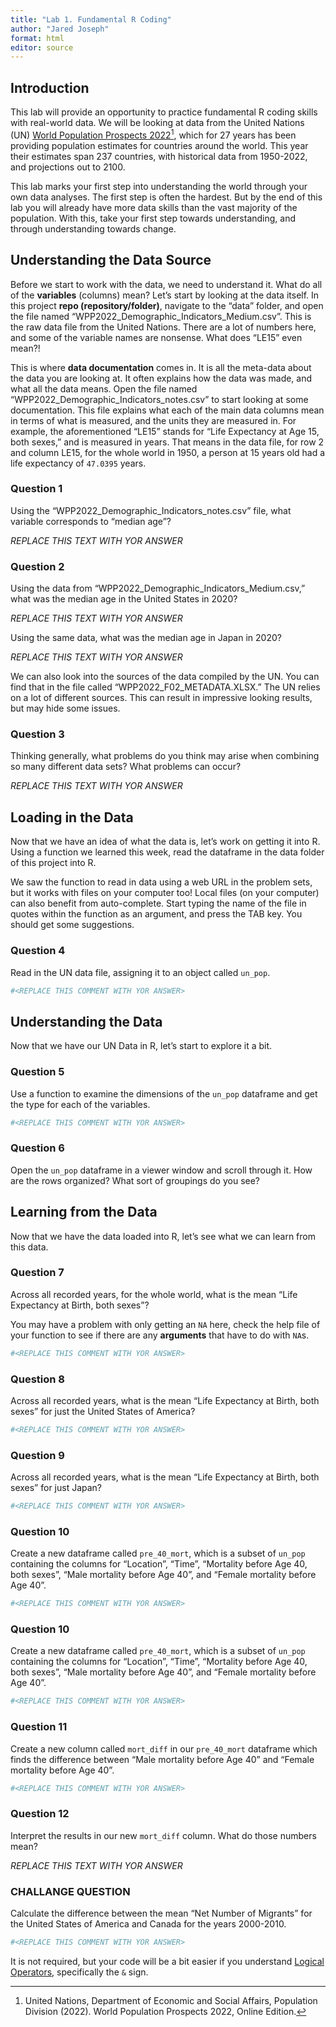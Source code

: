 ```yaml
---
title: "Lab 1. Fundamental R Coding"
author: "Jared Joseph"
format: html
editor: source
---
```


## Introduction

This lab will provide an opportunity to practice fundamental R coding skills with real-world data. We will be looking at data from the United Nations (UN) [World Population Prospects 2022](https://population.un.org/wpp/)[^1], which for 27 years has been providing population estimates for countries around the world. This year their estimates span 237 countries, with historical data from 1950-2022, and projections out to 2100. 

[^1]: United Nations, Department of Economic and Social Affairs, Population Division (2022). World Population Prospects 2022, Online Edition. 

This lab marks your first step into understanding the world through your own data analyses. The first step is often the hardest. But by the end of this lab you will already have more data skills than the vast majority of the population. With this, take your first step towards understanding, and through understanding towards change.

## Understanding the Data Source

Before we start to work with the data, we need to understand it. What do all of the **variables** (columns) mean? Let's start by looking at the data itself. In this project **repo (repository/folder)**, navigate to the "data" folder, and open the file named "WPP2022_Demographic_Indicators_Medium.csv". This is the raw data file from the United Nations. There are a lot of numbers here, and some of the variable names are nonsense. What does "LE15" even mean?!

This is where **data documentation** comes in. It is all the meta-data about the data you are looking at. It often explains how the data was made, and what all the data means. Open the file named "WPP2022_Demographic_Indicators_notes.csv" to start looking at some documentation. This file explains what each of the main data columns mean in terms of what is measured, and the units they are measured in. For example, the aforementioned "LE15" stands for "Life Expectancy at Age 15, both sexes," and is measured in years. That means in the data file,  for row 2 and column LE15, for the whole world in 1950, a person at 15 years old had a life expectancy of `47.0395` years.

:::{.callout-note}
### Question 1

Using the "WPP2022_Demographic_Indicators_notes.csv" file, what variable corresponds to "median age"?

*REPLACE THIS TEXT WITH YOR ANSWER*
:::
 
:::{.callout-note}
### Question 2

Using the data from "WPP2022_Demographic_Indicators_Medium.csv," what was the median age in the United States in 2020?

*REPLACE THIS TEXT WITH YOR ANSWER*

Using the same data, what was the median age in Japan in 2020?

*REPLACE THIS TEXT WITH YOR ANSWER*

:::
 
We can also look into the sources of the data compiled by the UN. You can find that in the file called "WPP2022_F02_METADATA.XLSX." The UN relies on a lot of different sources. This can result in impressive looking results, but may hide some issues.

:::{.callout-note}
### Question 3

Thinking generally, what problems do you think may arise when combining so many different data sets? What problems can occur?

*REPLACE THIS TEXT WITH YOR ANSWER*

:::

## Loading in the Data

Now that we have an idea of what the data is, let's work on getting it into R. Using a function we learned this week, read the dataframe in the data folder of this project into R.

:::{.callout-tip}
We saw the function to read in data using a web URL in the problem sets, but it works with files on your computer too! Local files (on your computer) can also benefit from auto-complete. Start typing the name of the file in quotes within the function as an argument, and press the TAB key. You should get some suggestions.
:::

:::{.callout-note}
### Question 4

Read in the UN data file, assigning it to an object called `un_pop`.
:::

```r

#<REPLACE THIS COMMENT WITH YOR ANSWER>

```


## Understanding the Data

Now that we have our UN Data in R, let's start to explore it a bit.

:::{.callout-note}
### Question 5

Use a function to examine the dimensions of the `un_pop` dataframe and get the type for each of the variables.
:::

```r

#<REPLACE THIS COMMENT WITH YOR ANSWER>

```

:::{.callout-note}
### Question 6

Open the `un_pop` dataframe in a viewer window and scroll through it. How are the rows organized? What sort of groupings do you see?
:::

## Learning from the Data

Now that we have the data loaded into R, let's see what we can learn from this data.

:::{.callout-note}
### Question 7

Across all recorded years, for the whole world, what is the mean "Life Expectancy at Birth, both sexes"?
:::

:::{.callout-tip}
You may have a problem with only getting an `NA` here, check the help file of your function to see if there are any **arguments** that have to do with `NA`s.
:::

```r

#<REPLACE THIS COMMENT WITH YOR ANSWER>

```

:::{.callout-note}
### Question 8

Across all recorded years, what is the mean "Life Expectancy at Birth, both sexes" for just the United States of America?
:::

```r

#<REPLACE THIS COMMENT WITH YOR ANSWER>

```

:::{.callout-note}
### Question 9

Across all recorded years, what is the mean "Life Expectancy at Birth, both sexes" for just Japan?
:::

```r

#<REPLACE THIS COMMENT WITH YOR ANSWER>

```

:::{.callout-note}
### Question 10

Create a new dataframe called `pre_40_mort`, which is a subset of `un_pop` containing the columns for "Location", "Time", "Mortality before Age 40, both sexes", "Male mortality before Age 40", and "Female mortality before Age 40".
:::

```r

#<REPLACE THIS COMMENT WITH YOR ANSWER>

```

:::{.callout-note}
### Question 10

Create a new dataframe called `pre_40_mort`, which is a subset of `un_pop` containing the columns for "Location", "Time", "Mortality before Age 40, both sexes", "Male mortality before Age 40", and "Female mortality before Age 40".
:::

```r

#<REPLACE THIS COMMENT WITH YOR ANSWER>

```

:::{.callout-note}
### Question 11

Create a new column called `mort_diff` in our `pre_40_mort` dataframe which finds the difference between "Male mortality before Age 40" and "Female mortality before Age 40".
:::

```r

#<REPLACE THIS COMMENT WITH YOR ANSWER>

```

:::{.callout-note}
### Question 12

Interpret the results in our new `mort_diff` column. What do those numbers mean?

*REPLACE THIS TEXT WITH YOR ANSWER*
:::

:::{.callout-warning}
### CHALLANGE QUESTION

Calculate the difference between the mean "Net Number of Migrants" for the United States of America and Canada for the years 2000-2010.
:::

```r

#<REPLACE THIS COMMENT WITH YOR ANSWER>

```

:::{.callout-tip}
It is not required, but your code will be a bit easier if you understand [Logical Operators](https://towardsdatascience.com/the-complete-guide-to-logical-operators-in-r-9eacb5fd9abd), specifically the `&` sign.
:::





